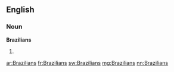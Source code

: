 ==English==

===Noun===
'''Brazilians'''

# {{plural of|Brazilian}}

[[ar:Brazilians]]
[[fr:Brazilians]]
[[sw:Brazilians]]
[[mg:Brazilians]]
[[nn:Brazilians]]